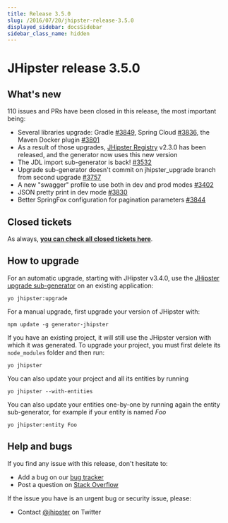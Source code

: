 ```yaml
---
title: Release 3.5.0
slug: /2016/07/20/jhipster-release-3.5.0
displayed_sidebar: docsSidebar
sidebar_class_name: hidden
---
```


JHipster release 3.5.0
==================

What's new
----------

110 issues and PRs have been closed in this release, the most important being:

- Several libraries upgrade: Gradle [#3849](https://github.com/jhipster/generator-jhipster/pull/3849), Spring Cloud [#3836](https://github.com/jhipster/generator-jhipster/pull/3836), the Maven Docker plugin [#3801](https://github.com/jhipster/generator-jhipster/pull/3801)
- As a result of those upgrades, [JHipster Registry](https://github.com/jhipster/jhipster-registry) v2.3.0 has been released, and the generator now uses this new version
- The JDL import sub-generator is back! [#3532](https://github.com/jhipster/generator-jhipster/issues/3532)
- Upgrade sub-generator doesn't commit on jhipster_upgrade branch from second upgrade [#3757](https://github.com/jhipster/generator-jhipster/issues/3757)
- A new "swagger" profile to use both in dev and prod modes [#3402](https://github.com/jhipster/generator-jhipster/issues/3402)
- JSON pretty print in dev mode [#3830](https://github.com/jhipster/generator-jhipster/issues/3830)
- Better SpringFox configuration for pagination parameters [#3844](https://github.com/jhipster/generator-jhipster/pull/3844)

Closed tickets
------------
As always, __[you can check all closed tickets here](https://github.com/jhipster/generator-jhipster/issues?q=milestone%3A3.5.0+is%3Aclosed)__.

How to upgrade
------------

For an automatic upgrade, starting with JHipster v3.4.0, use the [JHipster upgrade sub-generator](/upgrading-an-application/) on an existing application:

```
yo jhipster:upgrade
```

For a manual upgrade, first upgrade your version of JHipster with:

```
npm update -g generator-jhipster
```

If you have an existing project, it will still use the JHipster version with which it was generated.
To upgrade your project, you must first delete its `node_modules` folder and then run:

```
yo jhipster
```

You can also update your project and all its entities by running

```
yo jhipster --with-entities
```

You can also update your entities one-by-one by running again the entity sub-generator, for example if your entity is named _Foo_

```
yo jhipster:entity Foo
```

Help and bugs
--------------

If you find any issue with this release, don't hesitate to:

- Add a bug on our [bug tracker](https://github.com/jhipster/generator-jhipster/issues?state=open)
- Post a question on [Stack Overflow](http://stackoverflow.com/tags/jhipster/info)

If the issue you have is an urgent bug or security issue, please:

- Contact [@jhipster](https://twitter.com/jhipster) on Twitter

